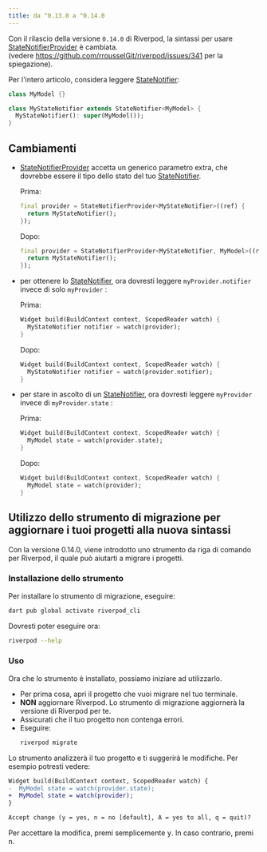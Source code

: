 ```yaml
---
title: da ^0.13.0 a ^0.14.0
---
```


Con il rilascio della versione `0.14.0` di Riverpod, la sintassi per usare [StateNotifierProvider] è cambiata.  
(vedere https://github.com/rrousselGit/riverpod/issues/341 per la spiegazione).

Per l'intero articolo, considera leggere [StateNotifier]:

```dart
class MyModel {}

class MyStateNotifier extends StateNotifier<MyModel> {
  MyStateNotifier(): super(MyModel());
}
```

## Cambiamenti

- [StateNotifierProvider] accetta un generico parametro extra, che dovrebbe essere il tipo 
dello stato del tuo [StateNotifier].

  Prima:

  ```dart
  final provider = StateNotifierProvider<MyStateNotifier>((ref) {
    return MyStateNotifier();
  });
  ```

  Dopo:

  ```dart
  final provider = StateNotifierProvider<MyStateNotifier, MyModel>((ref) {
    return MyStateNotifier();
  });
  ```

- per ottenere lo [StateNotifier], ora dovresti leggere `myProvider.notifier` invece di solo `myProvider` :

  Prima:    

  ```dart
  Widget build(BuildContext context, ScopedReader watch) {
    MyStateNotifier notifier = watch(provider);
  }
  ```

  Dopo:

  ```dart
  Widget build(BuildContext context, ScopedReader watch) {
    MyStateNotifier notifier = watch(provider.notifier);
  }
  ```

- per stare in ascolto di un [StateNotifier], ora dovresti leggere `myProvider` invece di `myProvider.state` :

  Prima:

  ```dart
  Widget build(BuildContext context, ScopedReader watch) {
    MyModel state = watch(provider.state);
  }
  ```

  Dopo:

  ```dart
  Widget build(BuildContext context, ScopedReader watch) {
    MyModel state = watch(provider);
  }
  ```

## Utilizzo dello strumento di migrazione per aggiornare i tuoi progetti alla nuova sintassi

Con la versione 0.14.0, viene introdotto uno strumento da riga di comando per Riverpod, il quale può aiutarti a migrare i progetti.

### Installazione dello strumento

Per installare lo strumento di migrazione, eseguire: 

```sh
dart pub global activate riverpod_cli
```

Dovresti poter eseguire ora:

```sh
riverpod --help
```

### Uso

Ora che lo strumento è installato, possiamo iniziare ad utilizzarlo.

- Per prima cosa, apri il progetto che vuoi migrare nel tuo terminale.
- **NON** aggiornare Riverpod.
  Lo strumento di migrazione aggiornerà la versione di Riverpod per te.
- Assicurati che il tuo progetto non contenga errori.
- Eseguire:
  ```sh
  riverpod migrate
  ```

Lo strumento analizzerà il tuo progetto e ti suggerirà le modifiche. Per esempio potresti vedere:

```diff
Widget build(BuildContext context, ScopedReader watch) {
-  MyModel state = watch(provider.state);
+  MyModel state = watch(provider);
}

Accept change (y = yes, n = no [default], A = yes to all, q = quit)? 
```

Per accettare la modifica, premi semplicemente <kbd>y</kbd>. In caso contrario, premi <kbd>n</kbd>.

[statenotifierprovider]: https://pub.dev/documentation/riverpod/latest/riverpod/StateNotifierProvider-class.html
[statenotifier]: https://pub.dev/documentation/state_notifier/latest/state_notifier/StateNotifier-class.html
